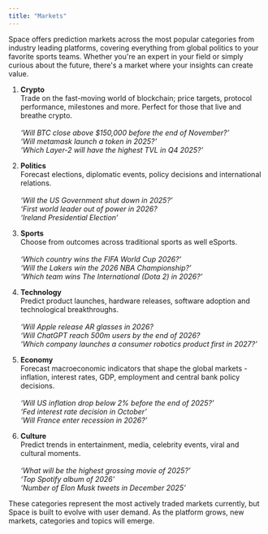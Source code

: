 ```yaml
---
title: "Markets"
---
```

Space offers prediction markets across the most popular categories from industry leading platforms, covering everything from global politics to your favorite sports teams. Whether you're an expert in your field or simply curious about the future, there's a market where your insights  can create value.

1. **Crypto**
\
    Trade on the fast-moving world of blockchain; price targets, protocol performance, milestones and more. Perfect for those that live and breathe crypto.\
\
    _‘Will BTC close above $150,000 before the end of November?’_\
    _‘Will metamask launch a token in 2025?’_\
    _‘Which Layer-2 will have the highest TVL in Q4 2025?’_


2. **Politics**
\
    Forecast elections, diplomatic events, policy decisions and international relations. \
\
    _‘Will the US Government shut down in 2025?’_\
    _‘First world leader out of power in 2026?_\
    _‘Ireland Presidential Election’_


3. **Sports**
\
    Choose from outcomes across traditional sports as well eSports.\
\
    _‘Which country wins the FIFA World Cup 2026?’_\
    _‘Will the Lakers win the 2026 NBA Championship?’_\
    _‘Which team wins The International (Dota 2) in 2026?’_

4. **Technology**
\
Predict product launches, hardware releases, software adoption and technological breakthroughs.\
\
_‘Will Apple release AR glasses in 2026?_\
_‘Will ChatGPT reach 500m users by the end of 2026?_\
_‘Which company launches a consumer robotics product first in 2027?’_


5. **Economy**
\
    Forecast macroeconomic indicators that shape the global markets - inflation, interest rates, GDP, employment and central bank policy decisions. \
\
    _‘Will US inflation drop below 2% before the end of 2025?’_\
    _‘Fed interest rate decision in October’_\
    _‘Will France enter recession in 2026?’_



6. **Culture**
\
Predict trends in entertainment, media, celebrity events, viral and cultural moments.\
\
_‘What will be the highest grossing movie of 2025?’_\
_‘Top Spotify album of 2026’_\
_‘Number of Elon Musk tweets in December 2025’_

These categories represent the most actively traded markets currently, but Space is built to evolve with user demand. As the platform grows, new markets, categories and topics will emerge. 
